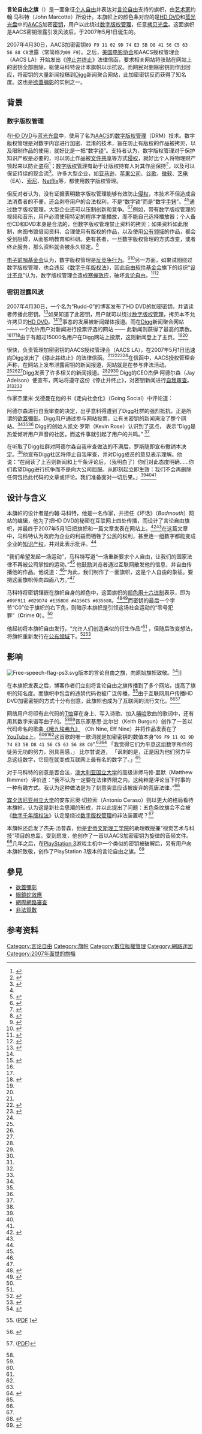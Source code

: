 {{noteTA
|G1=IT
|1=zh-cn:类别; zh-tw:類別; zh-hk:類別;
|2=zh-cn:启用日期; zh-tw:啟用日期; zh-hk:啟用日期;
|3=zh-cn:实例; zh-tw:實例; zh-hk:實例;
|4=zh-cn:数字版权管理; zh-tw:數位著作權管理;
}}

{{Infobox flag
| Name = 言论自由之旗
| Image = Sample 09-F9 protest art, Free Speech Flag by John Marcotte.svg
| Image_size = 300px
| Alt = 言论自由之旗
| Use = 000000
| Symbol =
| Proportion = 2:3或3:5
| Adoption = 2007年5月1日
| Design = 绿色、粉色、蓝色和紫色的颜色条，右下角标有字节“<tt>C0</tt>”
| Designer = 约翰·马科特
}}

'''言论自由之旗'''（{{lang-en|'''Free Speech Flag'''}}）是一面象征[[政治自由|个人自由]]并表达对[[言论自由|言论自由]]支持的旗帜，由[[艺术家|艺术家]]约翰·马科特（John Marcotte）所设计。本旗帜上的颜色条对应的是[[HD_DVD|HD DVD]]和[[蓝光光盘|蓝光光盘]]中的[[AACS|AACS]]加密[[密钥|密钥]]，用户以此绕过[[数字版权管理|数字版权管理]]，任意[[拷贝|拷贝]][[光盘|光盘]]。这面旗帜是AACS密钥泄露引发风波后，于2007年5月1日诞生的。

2007年4月30日，AACS加密密钥<tt>09 F9 11 02 9D 74 E3 5B D8 41 56 C5 63 56 88 C0</tt>泄露（常简称为<tt>09 F9</tt>）。之后，[[美国电影协会|美国电影协会]]和AACS授权管理会（AACS LA）开始发出《[[停止并终止|停止并终止]]》法律信函，要求相关网站将张贴在网站上的密钥全部删除，驱使马科特设计本旗帜以示抗议。而网民对删除密钥则作出回应，将密钥的大量新闻投稿到[[Digg|Digg]]新闻聚合网站，此加密密钥反而获得了知名度。这也是[[欲蓋彌彰|欲蓋彌彰]]的实例之一。

== 背景 ==

=== 数字版权管理 ===
{{Main|数字版权管理}}

在[[HD_DVD|HD DVD]]与[[蓝光光盘|蓝光光盘]]中，使用了名为[[AACS|AACS]]的[[数字版权管理|数字版权管理]]（DRM）技术。数字版权管理是对数字内容进行加密、混淆的技术，旨在防止有版权的作品被拷贝，以及限制作品的使用，就好比是一把“数字[[锁|锁]]”。支持者认为，数字版权管理对于保护知识产权是必要的，可以防止作品被[[文件共享|文件共享]]等方式[[侵犯版权|侵权]]，就好比个人将物理财产锁起来以防止盗窃<ref name="cbc">{{cite news |url=http://www.cbc.ca/news/technology/story/2009/08/06/tech-digital-locks-drm-tpm-rights-management-protection-measures-copyright-copy-protection.html |title=The pros, cons, and future of DRM |quote=Digital locks — also known as digital rights management (DRM) technologies or technological protection measures (TPM) |publisher=Cbc.ca |date=2009-08-07 |accessdate=2012-01-07 |archive-date=2013-08-19 |archive-url=https://web.archive.org/web/20130819222032/http://www.cbc.ca/news/technology/story/2009/08/06/tech-digital-locks-drm-tpm-rights-management-protection-measures-copyright-copy-protection.html |dead-url=no }}</ref>；[[数字版权管理|数字版权管理]]有助于让版权持有人对其作品保持{{link-en|艺术控制|Artistic control}}<ref>{{cite web|url=http://www.artistscope.com/protection.asp|title=Images and the Internet|access-date=2016-05-25|archive-date=2018-07-10|archive-url=https://web.archive.org/web/20180710121521/http://www.artistscope.com/protection.asp|dead-url=no}}</ref>，以及可以保证持续的现金流<ref>{{cite web |url=http://www.streamingmedia.com/r/printerfriendly.asp?id=8306 |title=Making Money with Streaming Media |author=Christopher Levy |date=February 3, 2003 |accessdate=2006-08-28 |publisher=streamingmedia.com |archiveurl=https://web.archive.org/web/20060514024614/http://www.streamingmedia.com/r/printerfriendly.asp?id=8306 |archivedate=2006-05-14 |dead-url=no }}</ref>。许多大型企业，如[[亞馬遜公司|亚马逊]]、[[苹果公司|苹果公司]]、[[谷歌|谷歌]]、[[微软|微软]]、[[艺电|艺电]]（EA）、[[索尼|索尼]]、[[Netflix|Netflix]]等，都使用数字版权管理。

但反对者认为，没有证据表明数字版权管理能够有效防止[[侵犯版权|侵权]]，本技术不但造成合法消费者的不便，还会剥夺用户的合法权利，不是“数字锁”而是“数字[[手铐|手铐]]”。<ref name=cbc/><ref name="Christophe R. vs Warner Music">{{cite web|title=Christophe R. vs Warner Music: French court bans private-copying hostile DRM|url=http://www.indicare.org/tiki-read_article.php?articleId=180|publisher=INDICARE|accessdate=31 May 2014|author=Natali Helberger|date=2006-03-01|archive-date=2018-09-29|archive-url=https://web.archive.org/web/20180929181852/http://www.indicare.org/tiki-read_article.php?articleId=180|dead-url=no}}</ref>通过数字版权管理，大型企业还可以压制创新和竞争。<ref>{{cite web |url=https://www.eff.org/issues/drm |title=DRM |publisher=[[电子前哨基金会|电子前哨基金会]] |accessdate=2012-01-07 |archive-date=2018-07-05 |archive-url=https://web.archive.org/web/20180705015859/https://www.eff.org/issues/drm |dead-url=no }}</ref><ref name="opensource1">{{cite web|url=http://opensource.com/life/11/11/drm-graveyard-brief-history-digital-rights-management-music|title=The DRM graveyard: A brief history of digital rights management in music|publisher=opensource.com|date=3 November 2011|accessdate=2012-01-07|archive-date=2012-09-22|archive-url=https://www.webcitation.org/6AsIm8lhh?url=http://opensource.com/life/11/11/drm-graveyard-brief-history-digital-rights-management-music|dead-url=no}}</ref>例如，带有数字版权管理的视频和音乐，用户必须使用特定的程序才能播放，而不能自己选择播放器；个人备份CD和DVD本身是合法的，但数字版权管理禁止资料的拷贝；如果资料如此限制，向图书馆借阅资料、合理使用有版权的作品，以及使用[[公有领域|公有领域]]的作品，都会受到阻碍，从而影响教育和科研。更有甚者，一旦数字版权管理的方式改变，或者终止服务，那么资料就会被永久锁定。<ref name="opensource1">{{cite web|url=http://opensource.com/life/11/11/drm-graveyard-brief-history-digital-rights-management-music|title=The DRM graveyard: A brief history of digital rights management in music|publisher=opensource.com |date=3 November 2011 |accessdate=2012-01-07}}</ref>

[[电子前哨基金会|电子前哨基金会]]认为，数字版权管理是[[反竞争行为|反竞争行为]]。<ref>{{cite web|url=https://www.eff.org/deeplinks/2004/05/fairplay-another-anticompetitive-use-drm|title=FairPlay: Another Anti-competitive Use of DRM|publisher=[[电子前哨基金会|电子前哨基金会]]|accessdate=2012-09-06|archive-date=2020-11-29|archive-url=https://web.archive.org/web/20201129205214/https://www.eff.org/deeplinks/2004/05/fairplay-another-anticompetitive-use-drm|dead-url=no}}</ref><ref>{{cite web |url=http://w2.eff.org/IP/DRM/fair_use_and_drm.html |title=Fair Use and DRM |publisher=[[电子前哨基金会|电子前哨基金会]] |accessdate=2012-01-07 |deadurl=yes |archiveurl=https://web.archive.org/web/20111230184227/http://w2.eff.org/IP/DRM/fair_use_and_drm.html |archivedate=2011-12-30 }}</ref>另一方面，如果试图绕过数字版权管理，也会违反《[[数字千年版权法|数字千年版权法]]》，因此[[自由软件基金会|自由软件基金会]]旗下的组织“[[设计不良|设计不良]]”认为，数字版权管理会造成[[寒蝉效应_(法律)|寒蝉效应]]，破坏[[言论自由|言论自由]]。<ref>{{cite web|url=https://www.defectivebydesign.org/drm-in-libraries|title=The chilling impact of Digital Restrictions Management in libraries|publisher=[[Defective_by_Design|Defective by Design]]|accessdate=2016-06-01|archive-date=2020-11-29|archive-url=https://web.archive.org/web/20201129022230/https://www.defectivebydesign.org/drm-in-libraries|dead-url=no}}</ref><ref>{{cite web|url=https://www.defectivebydesign.org/actions/open_letter/steve_jobs|title=An Open Letter to Steve Jobs|publisher=[[Defective_by_Design|Defective by Design]]|accessdate=2016-06-01|archive-date=2020-11-09|archive-url=https://web.archive.org/web/20201109042843/https://www.defectivebydesign.org/actions/open_letter/steve_jobs|dead-url=no}}</ref>

=== 密钥泄露风波 ===

2007年4月30日，一个名为“Rudd-0”的博客发布了HD DVD的加密密钥，并请读者传播此密钥。<ref name="libernoff">{{cite book|first=Charlene|last=Li|author2=Josh Bernoff|title=Groundswell: Winning in a World Transformed by Social Technologies|edition= Expanded and Revised |pages=3–8; 288–289|year=2011|publisher=[[Harvard_Business_Review_Press|Harvard Business Review Press]]|isbn=978-1-4221-6198-2|oclc=172980082}}</ref>如果知道了此密钥，用户就可以绕过[[数字版权管理|数字版权管理]]，拷贝本不允许拷贝的[[HD_DVD|HD DVD]]。<ref name="libernoff" /><ref name="goldman">{{cite book|pages=126–127|title=Going Social|year=2012|first=Jeremy|last=Goldman|publisher=[[Amacom|Amacom]]|isbn= 978-0-8144-3255-6|oclc=793973948}}</ref>事态的发展被新闻媒体报道。而在[[Digg|Digg]]新闻聚合网站 —— 一个允许用户对新闻进行投票评选的网站 —— 此新闻则获得了最高的票数。<ref name="libernoff" /><ref name="goldman" /><ref name="barlow">{{cite book|pages=62–65|title=Blogging America|publisher=[[Praeger_Publications|Praeger]] |isbn=978-0-275-99872-1|year=2007|first=Aaron|last=Barlow|oclc=191675023}}</ref>由于有超过15000名用户在Digg网站上投票，这则新闻登上了主页。<ref name="libernoff" /><ref name="barlow" />

很快，负责管理加密密钥的AACS授权管理会（AACS LA），在2007年5月1日迅速向Digg发出了《[[停止并终止|停止并终止]]》的法律信函。<ref name="libernoff" /><ref name="goldman">{{cite book|pages=126–127|title=Going Social|year=2012|first=Jeremy|last=Goldman|publisher=[[Amacom|Amacom]]|isbn= 978-0-8144-3255-6|oclc=793973948}}</ref><ref name="jaffe">{{cite book|first=Joseph|last=Jaffe|pages=90–92|title=Join the Conversation|publisher=[[John_Wiley_&_Sons|John Wiley & Sons]]|isbn=978-0-470-13732-1|oclc=647762840}}</ref><ref name="barlow" />在信函中，AACS授权管理会声称，在网站上发布泄露密钥的新闻报道，网站就是在参与非法活动。<ref name="libernoff" /><ref name="goldman" /><ref name="jaffe" />Digg发表了许多相关的新闻报道。<ref name="libernoff" /><ref name="goldman" /><ref name="barlow" /> Digg的CEO杰伊·阿德尔森（Jay Adelson）便宣布，网站将遵守这份《停止并终止》，对密钥新闻进行[[自我审查|自我审查]]。<ref name="libernoff" /><ref name="goldman" /><ref name="jaffe" />

作家杰里米·戈德曼在他的书《走向社会化》（Going Social）中评论道：

{{cquote|在消除破解的问题上，AACS（与Digg）唯一的成功是扩大了事态。<ref name="goldman" />|杰里米·戈德曼}}

阿德尔森进行自我审查的决定，出乎意料得遭到了Digg社群的强烈抵抗，正是所谓的[[欲蓋彌彰|欲蓋彌彰]]。Digg用户通过参与网站投票，让有关密钥的新闻淹没了整个网站。<ref name="libernoff" /><ref name="goldman" /><ref name="jaffe" /> Digg的创始人凯文·罗斯（Kevin Rose）认识到了这点， 表示“Digg是热爱倾听用户声音的社区，而这件事就引起了用户的共鸣。” <ref name="goldman" />

在听取了Digg社群对阿德尔森自我审查做法的不满后，罗斯随即宣布撤销本决定。<ref name="barlow" />他宣布Digg社区将停止自我审查，并对Digg成员的意见表示理解。他说：“在阅读了上百则新闻和上千条评论后，（我明白了）你们对此态度明确……你们希望Digg进行抗争而不是向大公司屈服。从即刻起立即生效：我们不会再删除任何包括此代码的文章或评论。我们准备面对一切后果。」<ref name="libernoff" /><ref name="goldman" /><ref name="barlow" />

== 设计与含义 ==

本旗帜的设计者是约翰·马科特，他是一名作家，并担任《坏话》（''Badmouth''）网站的编辑，他为了把HD DVD的秘密在互联网上四处传播，而设计了言论自由旗帜，并最终于2007年5月1日把旗帜和一篇文章发表在网站上。<ref>{{cite news|title=Badmouth Crew|date=2014|url=http://badmouth.net/about-badmouth/|accessdate=October 31, 2015|first=John|last=Marcotte|work=Badmouth|archivedate=2014-09-30|archiveurl=https://web.archive.org/web/20140930173013/http://badmouth.net/about-badmouth/|dead-url=no}}</ref><ref name="marcotte" />在这篇文章中，马科特认为政府为企业的利益而牺牲了公民的权利，甚至连一组数字都能变成企业的[[知识产权|知识产权]]，并对此表示批评。<ref name="marcotte" />

“我们希望发起一场运动”，马科特写道“一场重新要求个人自由，让我们的国家法律不再被公司掌控的运动。”<ref name="marcotte" /> 他鼓励浏览者通过互联网散发他的信息，并自由传播他的作品。他说道：<ref name="marcotte" />“为此，我们制作了一面旗帜，这是个人自由的象征。要把这面旗帜传向四面八方。”<ref name="marcotte" />

马科特将密钥镶嵌在旗帜自身的颜色中，这面旗帜的[[网页颜色#十六进制数字表示方法|颜色用十六进制]]表示，即为<tt>#09F911 #029D74 #E35BD8 #4156C5 #635688</tt>。<ref name="dylanbushell">{{cite news|title=Digg finds the key is safety in numbers|work=[[Brisbane_Times|Brisbane Times]]|date=May 15, 2007|author=Bushell-embling, Dylan|url=http://www.brisbanetimes.com.au/news/web/digg-finds-the-key-is-safety-in-numbers/2007/05/14/1178995074634.html?page=fullpage|accessdate=September 24, 2015|archivedate=2015-09-24|archiveurl=https://web.archive.org/web/20150924190305/http://www.brisbanetimes.com.au/news/web/digg-finds-the-key-is-safety-in-numbers/2007/05/14/1178995074634.html?page=fullpage|dead-url=no}}</ref><ref name="marcotte">{{cite news|url=http://www.badmouth.net/free-speech-flag/|accessdate=September 25, 2015|date=May 1, 2007|first=John|last=Marcotte|title=Free Speech Flag|archiveurl=https://web.archive.org/web/20070504012547/http://www.badmouth.net/free-speech-flag/|archivedate=2007-05-04|work=Badmouth.net|dead-url=no}}</ref>而密钥的最后一个字节“C0”位于旗帜的右下角，则暗示本旗帜是引领这场社会运动的“零号犯罪”（'''C'''rime '''0'''）。<ref name="marcotte" />

他起初将本旗帜自由发行，“允许人们创造类似的衍生作品”<ref name="marcotte" /> ，但随后改变想法，将旗帜重新发行在[[公有领域|公有领域]]下。<ref name="cryptoanarchy">{{cite book | title=Crypto Anarchy | author=Crofton, Isaak | year=2015 | page=160 | isbn=978-1-329-05980-1}}</ref><ref name="cyberwarfaresourcebook">{{cite book | title=Cyberwarfare Sourcebook | author=Kiyuna, A.; L. Conyers | year=2015 | page=291 | isbn=978-1-329-06394-5}}</ref>

== 影响 ==
[[File:Free-speech-flag-ps3.svg|thumb]]版本的言论自由之旗，向原始旗帜致敬。<ref name="yalelaw">{{cite news|url=http://www.yalelawtech.org/trusted-computing-drm/46-dc-ea-d3-17-fe-45-d8-09-23-eb-97-e4-95-64-10-d4-cd-b2-c2/|accessdate=September 24, 2015|title=46 DC EA D3 17 FE 45 D8 09 23 EB 97 E4 95 64 10 D4 CD B2 C2|first=Ben|last=S|date=March 1, 2011|quote=A 'PS3 Flag', an homage to its predecessor, the 'Free Speech Flag'|work=Yale Law & Technology|publisher=[[Yale_University|Yale University]]|archivedate=2011-03-10|archiveurl=https://web.archive.org/web/20110310155037/http://www.yalelawtech.org/trusted-computing-drm/46-dc-ea-d3-17-fe-45-d8-09-23-eb-97-e4-95-64-10-d4-cd-b2-c2/|dead-url=no}}</ref>]]

在本旗帜发表之后，博客作者们立刻将言论自由之旗传播到了多个网站，提高了旗帜的知名度。而旗帜中包含的违禁代码也被广泛传播。<ref name="sheffield">{{cite thesis|type=Ph.D.|page=16|first=Jessica|last=Sheffield|year=2010|publisher=[[Pennsylvania_State_University|Pennsylvania State University]]|title=Weblogs and Activism: A Social Movement Perspective on the Blogosphere|url=https://etda.libraries.psu.edu/paper/11322|accessdate=October 29, 2010|oclc=707492881|isbn=9781124487861|archive-date=2016-03-15|archive-url=https://web.archive.org/web/20160315090519/https://etda.libraries.psu.edu/paper/11322/|dead-url=no}} ([https://etda.libraries.psu.edu/paper/11322/6651 PDF] {{Wayback|url=https://etda.libraries.psu.edu/paper/11322/6651 |date=20160304142159 }})</ref>由于互联网用户传播HD DVD加密密钥的方式十分有创意，此旗帜也成为了互联网的流行文化。<ref name="dylanbushell">{{cite news | title=Digg finds the key is safety in numbers | work=[[Brisbane_Times|Brisbane Times]] | date=May 15, 2007  | author=Bushell-embling, Dylan|url=http://www.brisbanetimes.com.au/news/web/digg-finds-the-key-is-safety-in-numbers/2007/05/14/1178995074634.html?page=fullpage|accessdate=September 24, 2015|archivedate=September 24, 2015|archiveurl=https://web.archive.org/web/20150924190305/http://www.brisbanetimes.com.au/news/web/digg-finds-the-key-is-safety-in-numbers/2007/05/14/1178995074634.html?page=fullpage}}</ref><ref name="ceraso">{{cite thesis|type=Ph.D.|oclc=476852578|isbn=9781109375428|pages=56, 97|first=Antonio|last=Ceraso|title=Crowd Technologies: Rhetoric and Power in Peer Production Discourse|year=2009|publisher=[[Pennsylvania_State_University|Pennsylvania State University]]|url=https://etda.libraries.psu.edu/paper/9325|accessdate=October 29, 2015|archive-date=2016-03-04|archive-url=https://web.archive.org/web/20160304190130/https://etda.libraries.psu.edu/paper/9325/|dead-url=no}} ([https://etda.libraries.psu.edu/paper/9325/4646 PDF])</ref>

网络用户将印有此代码的[[T恤|T恤]]穿在身上、写入诗歌、加入[[嘻哈|嘻哈]]歌曲的歌词中，还有用其数字来谱写曲子的。<ref name="dylanbushell" /><ref name="ceraso" />音乐家基思·比尔甘（Keith Burgun）创作了一首以代码命名的歌曲[https://www.youtube.com/watch?v=L9HaNbsIfp0 《哦九埃弗九》] {{Wayback|url=https://www.youtube.com/watch?v=L9HaNbsIfp0 |date=20210314024828 }}（Oh Nine, Eff Nine）并将作品发表在了[[YouTube|YouTube]]上。<ref name="libernoff" /><ref name="dylanbushell" /><ref name="ceraso" />这首歌的唯一歌词就是加密密钥的数值本身“<tt>09 F9 11 02 9D 74 E3 5B D8 41 56 C5 63 56 88 C0</tt>”.<ref name="ceraso" /><ref name="webuproar">{{cite news|work=[[The_New_York_Times|The New York Times]]|title=In Web Uproar, Antipiracy Code Spreads Wildly|first=Brad|last=Stone|date=May 3, 2007|accessdate=October 29, 2015|url=http://www.nytimes.com/2007/05/03/technology/03code.html|archive-date=2008-12-11|archive-url=https://web.archive.org/web/20081211105021/http://www.nytimes.com/2007/05/03/technology/03code.html|dead-url=no}}</ref> 「我觉得它们为平息这组数字所作的徒劳无功的努力，別具喜感，」 比尔甘说道， 「讽刺的是，正是因为他们努力平息这组数字，它现在就变成互联网上最有名的数字了。」<ref name="webuproar" />

对于马科特的创意是否合法，[[澳大利亚国立大学|澳大利亚国立大学]]的高级讲师马修·里默（Matthew Rimmer）评价道：“我不认为一定要在法律界限之内。这纯粹是评论当下时事的一种有趣方式。我认为这种做法是为了刻意突显应该被废弃的荒唐法律。”<ref name="dylanbushell" />

[[宾夕法尼亚州立大学|宾夕法尼亚州立大学]]的安东尼奥·切拉索（Antonio Ceraso）则以更大的格局看待本旗帜，认为这是新社会思潮的形成，并以此提出了问题：五色条纹旗会不会被《[[数字千年版权法|数字千年版权法]]》认定是绕过[[数字版权管理|数字版权管理]]的非法装置呢？<ref name="ceraso" />

本旗帜还启发了杰夫·汤普森，他是[[史蒂文斯理工学院|史蒂文斯理工学院]]的助理教授兼“视觉艺术与科技”项目的总监。受到启发，他创作了一首以AACS加密密钥为旋律的音频文件。<ref name="jeffthompson">{{cite news|url=http://www.jeffreythompson.org/blog/tag/aacs-encryption-key/|first=Jeff|last=Thompson|quote=An example of this is the so-called 'Free Speech Flag', seen above.|title=AACS encryption key|publisher=Jeff Thompson, Assistant Professor and Program Director of Visual Art & Technology at the [[Stevens_Institute_of_Technology|Stevens Institute of Technology]]|date=August 13, 2011|accessdate=September 24, 2015|archivedate=2015-09-24|archiveurl=https://web.archive.org/web/20150924191358/http://www.jeffreythompson.org/blog/tag/aacs-encryption-key/|dead-url=no}}</ref>几年之后，在[[PlayStation_3|PlayStation 3]]游戏主机中一个类似的密钥被破解后，另有用户向本旗帜致敬，创作了PlayStation 3版本的言论自由之旗。<ref name="yalelaw">{{cite news|url=http://www.yalelawtech.org/trusted-computing-drm/46-dc-ea-d3-17-fe-45-d8-09-23-eb-97-e4-95-64-10-d4-cd-b2-c2/|accessdate=September 24, 2015|title=46 DC EA D3 17 FE 45 D8 09 23 EB 97 E4 95 64 10 D4 CD B2 C2|first=Ben|last=S|date=March 1, 2011|quote=A 'PS3 Flag', an homage to its predecessor, the 'Free Speech Flag'|work=Yale Law & Technology|publisher=[[Yale_University|Yale University]]|archivedate=March 10, 2011|archiveurl=https://web.archive.org/web/20110310155037/http://www.yalelawtech.org/trusted-computing-drm/46-dc-ea-d3-17-fe-45-d8-09-23-eb-97-e4-95-64-10-d4-cd-b2-c2/}}</ref>

== 參見 ==
* [[欲蓋彌彰|欲蓋彌彰]]
* [[眼鏡蛇效應|眼鏡蛇效應]]
* [[網際網路審查|網際網路審查]]
* [[非法質數|非法質數]]

== 参考资料 ==
{{reflist|2}}

[[Category:言论自由|Category:言论自由]]
[[Category:旗帜|Category:旗帜]]
[[Category:數位版權管理|Category:數位版權管理]]
[[Category:網路迷因|Category:網路迷因]]
[[Category:2007年面世的旗幟|Category:2007年面世的旗幟]]